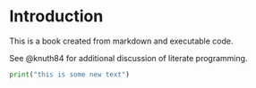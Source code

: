 # Introduction

This is a book created from markdown and executable code.

See @knuth84 for additional discussion of literate programming.

```python

print("this is some new text")

```

